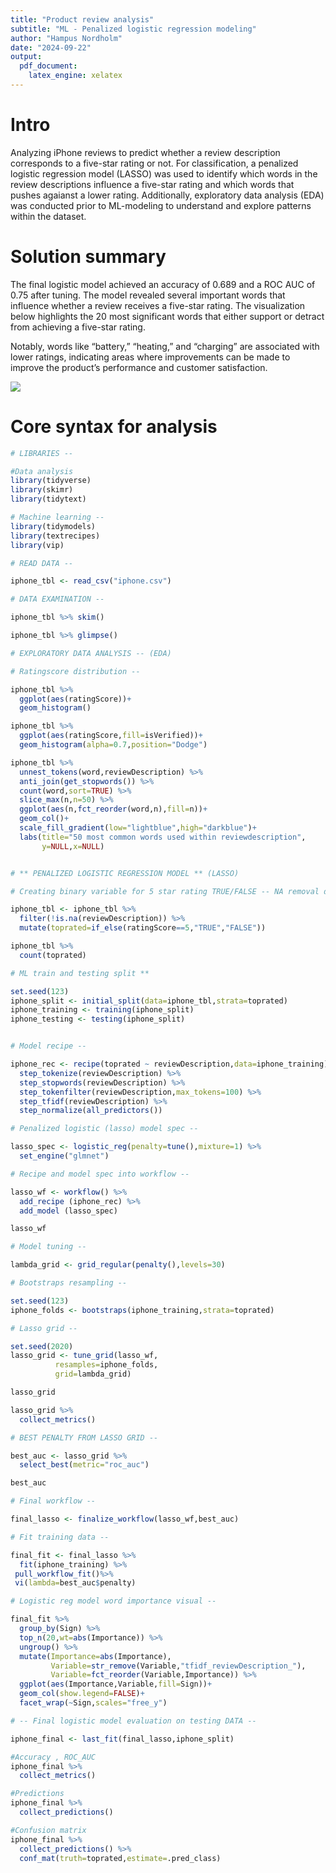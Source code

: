 ---
title: "Product review analysis"
subtitle: "ML - Penalized logistic regression modeling" 
author: "Hampus Nordholm"
date: "2024-09-22"
output: 
  pdf_document:
    latex_engine: xelatex 
---

# Intro 

Analyzing iPhone reviews to predict whether a review description corresponds to a five-star rating or not. For classification, a penalized logistic regression model (LASSO) was used to identify which words in the review descriptions influence a five-star rating and which words that pushes agaianst a lower rating. Additionally, exploratory data analysis (EDA) was conducted prior to ML-modeling to understand and explore patterns within the dataset.

# Solution summary 


The final logistic model achieved an accuracy of 0.689 and a ROC AUC of 0.75 after tuning. The model revealed several important words that influence whether a review receives a five-star rating. The visualization below highlights the 20 most significant words that either support or detract from achieving a five-star rating.

Notably, words like "battery," "heating," and "charging" are associated with lower ratings, indicating areas where improvements can be made to improve the product's performance and customer satisfaction.

![](posneg.png)

# Core syntax for analysis 


```{r,results='hide',warning=FALSE}
# LIBRARIES --

#Data analysis 
library(tidyverse)
library(skimr)
library(tidytext)

# Machine learning -- 
library(tidymodels)
library(textrecipes)
library(vip)

```

```{r}
# READ DATA --

iphone_tbl <- read_csv("iphone.csv")
```


```{r}

# DATA EXAMINATION --

iphone_tbl %>% skim()

iphone_tbl %>% glimpse()
```


```{r}

# EXPLORATORY DATA ANALYSIS -- (EDA)

# Ratingscore distribution --

iphone_tbl %>% 
  ggplot(aes(ratingScore))+
  geom_histogram()

iphone_tbl %>% 
  ggplot(aes(ratingScore,fill=isVerified))+
  geom_histogram(alpha=0.7,position="Dodge")

iphone_tbl %>% 
  unnest_tokens(word,reviewDescription) %>% 
  anti_join(get_stopwords()) %>% 
  count(word,sort=TRUE) %>% 
  slice_max(n,n=50) %>% 
  ggplot(aes(n,fct_reorder(word,n),fill=n))+
  geom_col()+
  scale_fill_gradient(low="lightblue",high="darkblue")+
  labs(title="50 most common words used within reviewdescription",
       y=NULL,x=NULL)



```


```{r}

# ** PENALIZED LOGISTIC REGRESSION MODEL ** (LASSO)

# Creating binary variable for 5 star rating TRUE/FALSE -- NA removal description --

iphone_tbl <- iphone_tbl %>% 
  filter(!is.na(reviewDescription)) %>% 
  mutate(toprated=if_else(ratingScore==5,"TRUE","FALSE"))

iphone_tbl %>% 
  count(toprated)

# ML train and testing split **

set.seed(123)
iphone_split <- initial_split(data=iphone_tbl,strata=toprated)
iphone_training <- training(iphone_split)
iphone_testing <- testing(iphone_split)



```

```{r}
# Model recipe --

iphone_rec <- recipe(toprated ~ reviewDescription,data=iphone_training) %>% 
  step_tokenize(reviewDescription) %>% 
  step_stopwords(reviewDescription) %>% 
  step_tokenfilter(reviewDescription,max_tokens=100) %>% 
  step_tfidf(reviewDescription) %>% 
  step_normalize(all_predictors())


```


```{r}

# Penalized logistic (lasso) model spec --

lasso_spec <- logistic_reg(penalty=tune(),mixture=1) %>% 
  set_engine("glmnet")

```

```{r}

# Recipe and model spec into workflow --

lasso_wf <- workflow() %>% 
  add_recipe (iphone_rec) %>% 
  add_model (lasso_spec)

lasso_wf


```

```{r}


# Model tuning -- 

lambda_grid <- grid_regular(penalty(),levels=30)

# Bootstraps resampling --

set.seed(123)
iphone_folds <- bootstraps(iphone_training,strata=toprated)

# Lasso grid --

set.seed(2020)
lasso_grid <- tune_grid(lasso_wf,
          resamples=iphone_folds,
          grid=lambda_grid)

lasso_grid

lasso_grid %>% 
  collect_metrics()


```

```{r}
# BEST PENALTY FROM LASSO GRID --

best_auc <- lasso_grid %>% 
  select_best(metric="roc_auc")

best_auc

# Final workflow -- 

final_lasso <- finalize_workflow(lasso_wf,best_auc)


```

```{r,warning=FALSE}
# Fit training data --

final_fit <- final_lasso %>% 
  fit(iphone_training) %>%
 pull_workflow_fit()%>%
 vi(lambda=best_auc$penalty)

```

```{r}

# Logistic reg model word importance visual -- 

final_fit %>% 
  group_by(Sign) %>% 
  top_n(20,wt=abs(Importance)) %>% 
  ungroup() %>% 
  mutate(Importance=abs(Importance),
         Variable=str_remove(Variable,"tfidf_reviewDescription_"),
         Variable=fct_reorder(Variable,Importance)) %>% 
  ggplot(aes(Importance,Variable,fill=Sign))+
  geom_col(show.legend=FALSE)+
  facet_wrap(~Sign,scales="free_y")

```

```{r}

# -- Final logistic model evaluation on testing DATA -- 

iphone_final <- last_fit(final_lasso,iphone_split)

#Accuracy , ROC_AUC
iphone_final %>% 
  collect_metrics()

#Predictions
iphone_final %>% 
  collect_predictions()

#Confusion matrix 
iphone_final %>% 
  collect_predictions() %>% 
  conf_mat(truth=toprated,estimate=.pred_class)

```
















